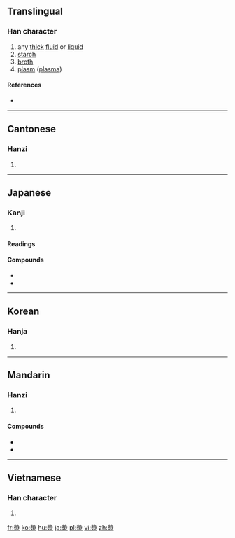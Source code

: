 {{also|浆}}
==Translingual==

===Han character===
{{Han char|rn=85|rad=水|as=11|sn=15|four=27232|canj=VIE|ids=⿱將水}}

# any [[thick]] [[fluid]] or [[liquid]]
# [[starch]]
# [[broth]]
# [[plasm]] ([[plasma]])

====References====
* {{Han ref|kx=0648.070|dkj=18185|dj=1058.030|hdz=31712.050|uh=6F3F}}

----

==Cantonese==

===Hanzi===
{{yue-hanzi|jyut=zoeng1|y=jeung1|sim=浆}}

# {{defn|lang=yue|sort=水11}}

----

==Japanese==

===Kanji===
{{ja-kanji|grade=|rs=水11}}

# {{defn|lang=ja|sort=水11}}

====Readings====
{{ja-readings|goon=[[そう]] (sō)|kanon=[[しょう]] (shō)|kun=[[こんず]] (konzu)}}

====Compounds====
{{der-top|Compounds}}
* {{ja-r|岩漿|がんしょう|gloss=[[magma]]}}
* {{ja-r|血漿|けっしょう|gloss=blood plasma}}
{{der-bottom}}

----

==Korean==

===Hanja===
{{ko-hanja|hangeul=장|eumhun=|rv=jang|mr=chang|y=cang}}

# {{defn|lang=ko|sort=水11}}

----

==Mandarin==

===Hanzi===
{{cmn-hanzi|sim=浆|pin=[[jiāng]] ([[jiang1]]), [[jiàng]] ([[jiang4]])|wg=chiang<sup>1</sup>, chiang<sup>4</sup>}}

# {{defn|lang=cmn|sort=水11}}

====Compounds====
* {{l|cmn|豆漿|tr=dòujiāng}}
* {{l|cmn|岩漿|tr=yán jiàng}}
----

==Vietnamese==

===Han character===
{{vi-hantu|[[tương]]|rs=水11}}

# {{defn|lang=vi|sort=水11}}

[[fr:漿]]
[[ko:漿]]
[[hu:漿]]
[[ja:漿]]
[[pl:漿]]
[[vi:漿]]
[[zh:漿]]
